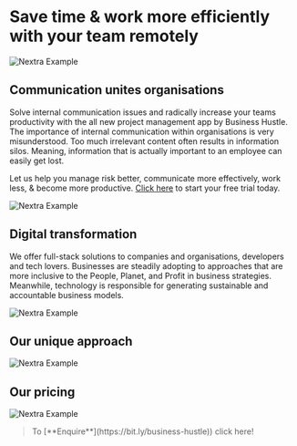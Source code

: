 
# Save time & work more efficiently with your team remotely

<Bleed>![Nextra Example](../public/feature.png)</Bleed>

## Communication unites organisations

Solve internal communication issues and radically increase your teams productivity with the all new project management app by Business Hustle. The importance of internal communication within organisations is very misunderstood. Too much irrelevant content often results in information silos. Meaning, information that is actually important to an employee can easily get lost.

Let us help you manage risk better, communicate more effectively, work less,  & become more productive. [Click here](https://bh-projectmanager.bubbleapps.io/?debug_mode=true) to start your free trial today.

<Bleed>![Nextra Example](../public/feature2.png)</Bleed>

## Digital transformation 

We offer full-stack solutions to companies and organisations, developers and tech lovers. Businesses are steadily adopting to approaches that are more inclusive to the People, Planet, and Profit in business strategies. Meanwhile, technology is responsible for  generating sustainable and accountable business models.


<Bleed>![Nextra Example](../public/fs.png)</Bleed>

## Our unique approach 

<Bleed>![Nextra Example](../public/neuro.gif)</Bleed>

## Our pricing 

<Bleed>![Nextra Example](../public/pricing.gif)</Bleed>


> <Callout>
>   To [**Enquire**](https://bit.ly/business-hustle)) click here!
> </Callout>
